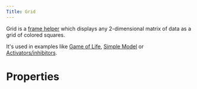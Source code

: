 ```yaml
---
Title: Grid
---
```



Grid is a [frame helper](./frame-helpers) which displays any 2-dimensional matrix of data as a grid of colored squares.

<Step4 />

It's used in examples like [Game of Life](./examples/game-of-life), [Simple Model](./examples/simple-model) or [Activators/inhibitors](./examples/activators-inhibitors).

# Properties

<GridAPI />
